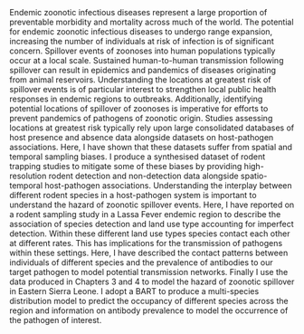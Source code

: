 
Endemic zoonotic infectious diseases represent a large proportion of preventable morbidity and mortality across much of the world. The potential for endemic zoonotic infectious diseases to undergo range expansion, increasing the number of individuals at risk of infection is of significant concern. \par

Spillover events of zoonoses into human populations typically occur at a local scale. Sustained human-to-human transmission following spillover can result in epidemics and pandemics of diseases originating from animal reservoirs. \par

Understanding the locations at greatest risk of spillover events is of particular interest to strengthen local public health responses in endemic regions to outbreaks. Additionally, identifying potential locations of spillover of zoonoses is imperative for efforts to prevent pandemics of pathogens of zoonotic origin. \par

Studies assessing locations at greatest risk typically rely upon large consolidated databases of host presence and absence data alongside datasets on host-pathogen associations. Here, I have shown that these datasets suffer from spatial and temporal sampling biases. I produce a synthesised dataset of rodent trapping studies to mitigate some of these biases by providing high-resolution rodent detection and non-detection data alongside spatio-temporal host-pathogen associations.  \par

Understanding the interplay between different rodent species in a host-pathogen system is important to understand the hazard of zoonotic spillover events. Here, I have reported on a rodent sampling study in a Lassa Fever endemic region to describe the association of species detection and land use type accounting for imperfect detection. \par

Within these different land use types species contact each other at different rates. This has implications for the transmission of pathogens within these settings. Here, I have described the contact patterns between individuals of different species and the prevalence of antibodies to our target pathogen to model potential transmission networks. \par

Finally I use the data produced in Chapters 3 and 4 to model the hazard of zoonotic spillover in Eastern Sierra Leone. I adopt a BART to produce a multi-species distribution model to predict the occupancy of different species across the region and information on antibody prevalence to model the occurrence of the pathogen of interest. \par